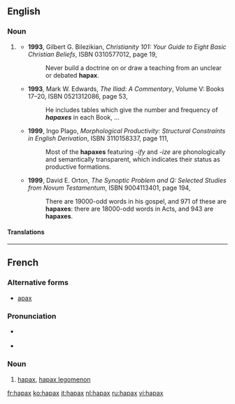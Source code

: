 ==English==

===Noun===
{{en-noun|es}}

# {{context|informal|lang=en}} {{abbreviation of|hapax legomenon}}
#* '''1993''', Gilbert G. Bilezikian, ''Christianity 101: Your Guide to Eight Basic Christian Beliefs'', ISBN 0310577012, page 19,
#*: Never build a doctrine on or draw a teaching from an unclear or debated '''hapax'''.
#* '''1993''', Mark W. Edwards, ''The Iliad: A Commentary'', Volume V: Books 17–20, ISBN 0521312086, page 53,
#*: He includes tables which give the number and frequency of '''''hapaxes''''' in each Book, ...
#* '''1999''', Ingo Plago, ''Morphological Productivity: Structural Constraints in English Derivation'', ISBN 3110158337, page 111,
#*: Most of the '''hapaxes''' featuring ''-ify'' and ''-ize'' are phonologically and semantically transparent, which indicates their status as productive formations.
#* '''1999''', David E. Orton, ''The Synoptic Problem and Q: Selected Studies from Novum Testamentum'', ISBN 9004113401, page 194,
#*: There are 19000-odd words in his gospel, and 971 of these are '''hapaxes''': there are 18000-odd words in Acts, and 943 are '''hapaxes'''.

====Translations====
{{trans-see|hapax legomenon}}

----

==French==

===Alternative forms===
* [[apax]] {{qualifier|rare}}

===Pronunciation===
* {{fr-muteh}} {{IPA|/a.paks/|lang=fr}}
* {{rhymes|aks|lang=fr}}

===Noun===
{{fr-noun|m|hapax}}

# {{context|linguistics|lang=fr}} [[#English|hapax]], [[hapax legomenon]]

[[fr:hapax]]
[[ko:hapax]]
[[it:hapax]]
[[nl:hapax]]
[[ru:hapax]]
[[vi:hapax]]